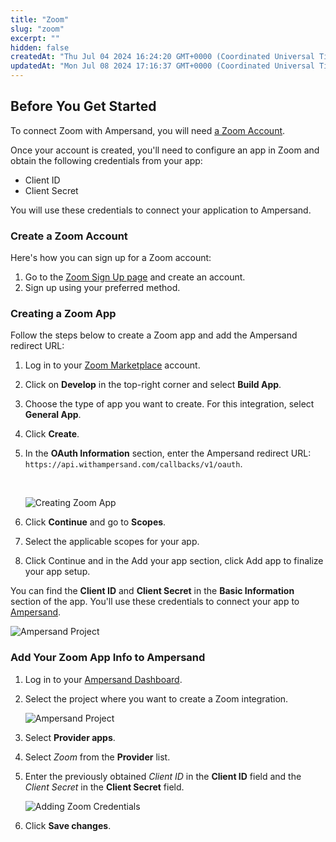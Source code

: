 ```yaml
---
title: "Zoom"
slug: "zoom"
excerpt: ""
hidden: false
createdAt: "Thu Jul 04 2024 16:24:20 GMT+0000 (Coordinated Universal Time)"
updatedAt: "Mon Jul 08 2024 17:16:37 GMT+0000 (Coordinated Universal Time)"
---
```

## Before You Get Started

To connect Zoom with Ampersand, you will need [a Zoom Account](#create-a-zoom-account).

Once your account is created, you'll need to configure an app in Zoom and obtain the following credentials from your app:

- Client ID
- Client Secret

You will use these credentials to connect your application to Ampersand.

### Create a Zoom Account

Here's how you can sign up for a Zoom account:

1. Go to the [Zoom Sign Up page](https://zoom.us/signup) and create an account.
2. Sign up using your preferred method.

### Creating a Zoom App

Follow the steps below to create a Zoom app and add the Ampersand redirect URL:

1. Log in to your [Zoom Marketplace](https://marketplace.zoom.us/) account.

2. Click on **Develop** in the top-right corner and select **Build App**.

3. Choose the type of app you want to create. For this integration, select **General App**.

4. Click **Create**.

5. In the **OAuth Information** section, enter the Ampersand redirect URL: `https://api.withampersand.com/callbacks/v1/oauth`.

   <br />

   ![Creating Zoom App](/images/provider-guides/5cad59a-zoom1.gif)

6. Click **Continue** and go to **Scopes**.

7. Select the applicable scopes for your app.

8. Click Continue and in the Add your app section, click Add app to finalize your app setup.

You can find the **Client ID** and **Client Secret** in the **Basic Information** section of the app. You'll use these credentials to connect your app to [Ampersand](#add-your-zoom-app-info-to-ampersand).

![Ampersand Project](/images/provider-guides/e6d1a69-zoom3.jpeg)

### Add Your Zoom App Info to Ampersand

1. Log in to your [Ampersand Dashboard](https://dashboard.withampersand.com).

2. Select the project where you want to create a Zoom integration.

   ![Ampersand Project](/images/provider-guides/dd47b7a-Ampersand.png)

3. Select **Provider apps**.

4. Select _Zoom_ from the **Provider** list.

5. Enter the previously obtained _Client ID_ in the **Client ID** field and the _Client Secret_ in the **Client Secret** field.

   ![Adding Zoom Credentials](/images/provider-guides/4669432-zoom2.gif)

6. Click **Save changes**.
